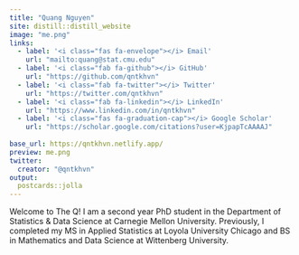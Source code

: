 ```yaml
---
title: "Quang Nguyen"
site: distill::distill_website
image: "me.png"
links:
  - label: '<i class="fas fa-envelope"></i> Email'
    url: "mailto:quang@stat.cmu.edu"
  - label: '<i class="fab fa-github"></i> GitHub'
    url: "https://github.com/qntkhvn"
  - label: '<i class="fab fa-twitter"></i> Twitter'
    url: "https://twitter.com/qntkhvn"
  - label: '<i class="fab fa-linkedin"></i> LinkedIn'
    url: "https://www.linkedin.com/in/qntkhvn"
  - label: '<i class="fas fa-graduation-cap"></i> Google Scholar'
    url: "https://scholar.google.com/citations?user=KjpapTcAAAAJ"
    
base_url: https://qntkhvn.netlify.app/
preview: me.png
twitter:
  creator: "@qntkhvn"
output:
  postcards::jolla
---
```


<div style="text-align: left"> 
Welcome to The Q! 
I am a second year PhD student in the Department of Statistics & Data Science at Carnegie Mellon University. 
Previously, I completed my MS in Applied Statistics at Loyola University Chicago and BS in Mathematics and Data Science at Wittenberg University. 
</div>


